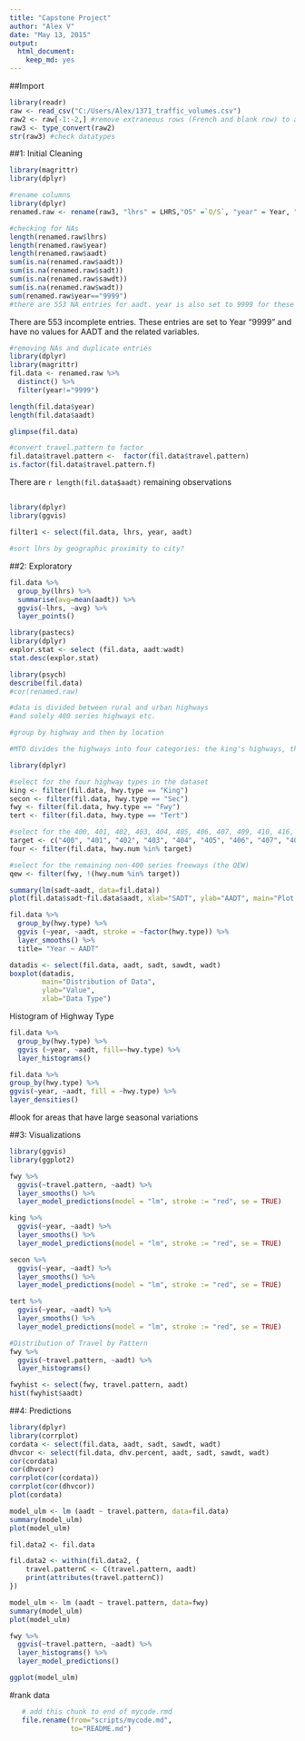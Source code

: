 ```yaml
---
title: "Capstone Project"
author: "Alex V"
date: "May 13, 2015"
output: 
  html_document: 
    keep_md: yes
---
```


##Import 
```r
library(readr)
raw <- read_csv("C:/Users/Alex/1371_traffic_volumes.csv")
raw2 <- raw[-1:-2,] #remove extraneous rows (French and blank row) to allow "readr" to reparse variables types correctly
raw3 <- type_convert(raw2)
str(raw3) #check datatypes
```

##1: Initial Cleaning
```r
library(magrittr)
library(dplyr)

#rename columns
library(dplyr)
renamed.raw <- rename(raw3, "lhrs" = LHRS,"OS" =`O/S`, "year" = Year, "hwy.num" = `Hwy #`, "hwy.let" = `Hwy Let`, "hwy.type" = `Hwy Type (Text)`, "location" = `Location Description`, "reg" = Reg, "section.len" = `Section Length`, "conn.link.len" = `Connecting Link Length`, "sec.description" = `Secondary Description (for Connecting Links, Regional Boundarys,etc)`, "travel.pattern" = `Travel Pattern`, "dhv.percent" = `DHV %`, "directional.split" = `Directional Split`, "aadt" = AADT, "annual.aadt.change" = `Yearly % Change in AADT`, "decade.change" = `10 Year % Change in AADT`, "sadt" = SADT, "sawdt" = SAWDT, "wadt" = WADT)
```

```r
#checking for NAs
length(renamed.raw$lhrs)
length(renamed.raw$year)
length(renamed.raw$aadt)
sum(is.na(renamed.raw$aadt))
sum(is.na(renamed.raw$sadt))
sum(is.na(renamed.raw$sawdt))
sum(is.na(renamed.raw$wadt))
sum(renamed.raw$year=="9999")
#there are 553 NA entries for aadt. year is also set to 9999 for these entries
```
There are 553 incomplete entries. These entries are set to Year "9999" and have no values for AADT and the related variables.

```r
#removing NAs and duplicate entries
library(dplyr)
library(magrittr)
fil.data <- renamed.raw %>%
  distinct() %>%
  filter(year!="9999")

length(fil.data$year)
length(fil.data$aadt)

glimpse(fil.data)

#convert travel.pattern to factor
fil.data$travel.pattern <-  factor(fil.data$travel.pattern)
is.factor(fil.data$travel.pattern.f)
```

There are `r length(fil.data$aadt)` remaining observations

##
``` r
library(dplyr)
library(ggvis)

filter1 <- select(fil.data, lhrs, year, aadt)

#sort lhrs by geographic proximity to city?

```

##2: Exploratory
```r
fil.data %>%
  group_by(lhrs) %>%
  summarise(avg=mean(aadt)) %>%
  ggvis(~lhrs, ~avg) %>%
  layer_points()
```

```r
library(pastecs)
library(dplyr)
explor.stat <- select (fil.data, aadt:wadt)
stat.desc(explor.stat)
```

```r
library(psych)
describe(fil.data)
#cor(renamed.raw)
```

```r
#data is divided between rural and urban highways
#and solely 400 series highways etc.

#group by highway and then by location
```

```r
#MTO divides the highways into four categories: the king's highways, the secondary highways, the tertiary roads, and selected 7000 series highways. the king's highways will be further grouped into the 400 series highways +  the QEW.

library(dplyr)

#select for the four highway types in the dataset
king <- filter(fil.data, hwy.type == "King")
secon <- filter(fil.data, hwy.type == "Sec")
fwy <- filter(fil.data, hwy.type == "Fwy")
tert <- filter(fil.data, hwy.type == "Tert")

#select for the 400, 401, 402, 403, 404, 405, 406, 407, 409, 410, 416, 417, 420, 427
target <- c("400", "401", "402", "403", "404", "405", "406", "407", "409", "410", "416", "417", "420", "427")
four <- filter(fil.data, hwy.num %in% target)

#select for the remaining non-400 series freeways (the QEW) 
qew <- filter(fwy, !(hwy.num %in% target))
```

```r
summary(lm(sadt~aadt, data=fil.data))
plot(fil.data$sadt~fil.data$aadt, xlab="SADT", ylab="AADT", main="Plot of SADT and AADT")
```

```r
fil.data %>%
  group_by(hwy.type) %>%
  ggvis (~year, ~aadt, stroke = ~factor(hwy.type)) %>%
  layer_smooths() %>%
  title= "Year ~ AADT"
```

```r
datadis <- select(fil.data, aadt, sadt, sawdt, wadt)
boxplot(datadis,
        main="Distribution of Data",
        ylab="Value",
        xlab="Data Type")
```

Histogram of Highway Type
```r
fil.data %>%
  group_by(hwy.type) %>%
  ggvis (~year, ~aadt, fill=~hwy.type) %>%
  layer_histograms() 
```

```r
fil.data %>%
group_by(hwy.type) %>%
ggvis(~year, ~aadt, fill = ~hwy.type) %>%
layer_densities()
```

#look for areas that have large seasonal variations

##3: Visualizations

```r
library(ggvis)
library(ggplot2)
```

```r
fwy %>% 
  ggvis(~travel.pattern, ~aadt) %>%
  layer_smooths() %>%
  layer_model_predictions(model = "lm", stroke := "red", se = TRUE)

king %>% 
  ggvis(~year, ~aadt) %>%
  layer_smooths() %>%
  layer_model_predictions(model = "lm", stroke := "red", se = TRUE)

secon %>% 
  ggvis(~year, ~aadt) %>%
  layer_smooths() %>%
  layer_model_predictions(model = "lm", stroke := "red", se = TRUE)

tert %>% 
  ggvis(~year, ~aadt) %>%
  layer_smooths() %>%
  layer_model_predictions(model = "lm", stroke := "red", se = TRUE)
```

```r
#Distribution of Travel by Pattern
fwy %>% 
  ggvis(~travel.pattern, ~aadt) %>%
  layer_histograms()

fwyhist <- select(fwy, travel.pattern, aadt)
hist(fwyhist$aadt)


```



##4: Predictions

```r
library(dplyr)
library(corrplot)
cordata <- select(fil.data, aadt, sadt, sawdt, wadt)
dhvcor <- select(fil.data, dhv.percent, aadt, sadt, sawdt, wadt)
cor(cordata)
cor(dhvcor)
corrplot(cor(cordata))
corrplot(cor(dhvcor))
plot(cordata)
```

```r
model_ulm <- lm (aadt ~ travel.pattern, data=fil.data)
summary(model_ulm)
plot(model_ulm)

fil.data2 <- fil.data

fil.data2 <- within(fil.data2, {
    travel.patternC <- C(travel.pattern, aadt)
    print(attributes(travel.patternC))
})

```

```r
model_ulm <- lm (aadt ~ travel.pattern, data=fwy)
summary(model_ulm)
plot(model_ulm)

fwy %>% 
  ggvis(~travel.pattern, ~aadt) %>%
  layer_histograms() %>%
  layer_model_predictions()

ggplot(model_ulm)
```


#rank data

```r
   # add this chunk to end of mycode.rmd
   file.rename(from="scripts/mycode.md", 
               to="README.md")
```

